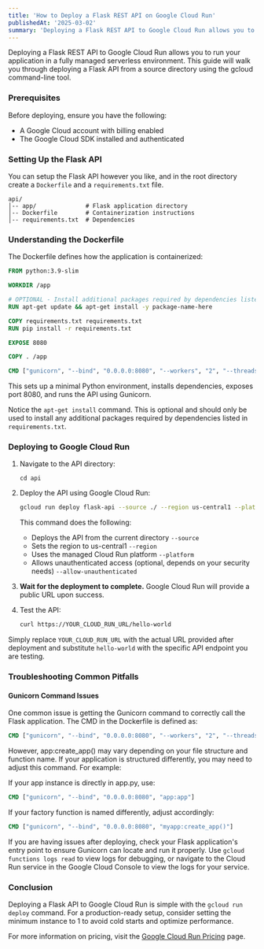 ```yaml
---
title: 'How to Deploy a Flask REST API on Google Cloud Run'
publishedAt: '2025-03-02'
summary: 'Deploying a Flask REST API to Google Cloud Run allows you to run your application in a fully managed serverless environment. This guide will walk you through deploying a Flask API from a source directory using the gcloud command-line tool.'
---
```


Deploying a Flask REST API to Google Cloud Run allows you to run your application in a fully managed serverless environment. This guide will walk you through deploying a Flask API from a source directory using the gcloud command-line tool.

### Prerequisites

Before deploying, ensure you have the following:
- A Google Cloud account with billing enabled
- The Google Cloud SDK installed and authenticated

### Setting Up the Flask API

You can setup the Flask API however you like, and in the root directory create a `Dockerfile` and a `requirements.txt` file.

```
api/
│-- app/              # Flask application directory
│-- Dockerfile        # Containerization instructions
│-- requirements.txt  # Dependencies
```

### Understanding the Dockerfile

The Dockerfile defines how the application is containerized:

```dockerfile
FROM python:3.9-slim

WORKDIR /app

# OPTIONAL - Install additional packages required by dependencies listed in requirements.tx
RUN apt-get update && apt-get install -y package-name-here

COPY requirements.txt requirements.txt
RUN pip install -r requirements.txt

EXPOSE 8080

COPY . /app

CMD ["gunicorn", "--bind", "0.0.0.0:8080", "--workers", "2", "--threads", "8", "app:create_app()"]
```

This sets up a minimal Python environment, installs dependencies, exposes port 8080, and runs the API using Gunicorn.

Notice the `apt-get install` command. This is optional and should only be used to install any additional packages required by dependencies listed in `requirements.txt`.

### Deploying to Google Cloud Run

1. Navigate to the API directory:
    ```
    cd api
    ```
2. Deploy the API using Google Cloud Run:

    ```bash
    gcloud run deploy flask-api --source ./ --region us-central1 --platform managed --allow-unauthenticated
    ```

    This command does the following:
    - Deploys the API from the current directory `--source`
    - Sets the region to us-central1 `--region`
    - Uses the managed Cloud Run platform `--platform`
    - Allows unauthenticated access (optional, depends on your security needs) `--allow-unauthenticated`

3. **Wait for the deployment to complete.** Google Cloud Run will provide a public URL upon success.

4. Test the API:
    ```bash
    curl https://YOUR_CLOUD_RUN_URL/hello-world
    ```
Simply replace `YOUR_CLOUD_RUN_URL` with the actual URL provided after deployment and substitute `hello-world` with the specific API endpoint you are testing.

### Troubleshooting Common Pitfalls

#### Gunicorn Command Issues

One common issue is getting the Gunicorn command to correctly call the Flask application. The CMD in the Dockerfile is defined as:

```Dockerfile
CMD ["gunicorn", "--bind", "0.0.0.0:8080", "--workers", "2", "--threads", "8", "app:create_app()"]
```

However, app:create_app() may vary depending on your file structure and function name. If your application is structured differently, you may need to adjust this command. For example:

If your app instance is directly in app.py, use:

```Dockerfile
CMD ["gunicorn", "--bind", "0.0.0.0:8080", "app:app"]
```

If your factory function is named differently, adjust accordingly:

```Dockerfile
CMD ["gunicorn", "--bind", "0.0.0.0:8080", "myapp:create_app()"]
```

If you are having issues after deploying, check your Flask application's entry point to ensure Gunicorn can locate and run it properly. Use `gcloud functions logs read` to view logs for debugging, or navigate to the Cloud Run service in the Google Cloud Console to view the logs for your service.

### Conclusion

Deploying a Flask API to Google Cloud Run is simple with the `gcloud run deploy` command. For a production-ready setup, consider setting the minimum instance to 1 to avoid cold starts and optimize performance.

For more information on pricing, visit the [Google Cloud Run Pricing](https://cloud.google.com/run/pricing) page.